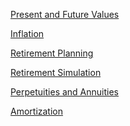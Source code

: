 [Present and Future Values](a01-fvs-pvs.html)

[Inflation](slides/a07-inflation.html)

[Retirement Planning](a02-retirement-planning.html)

[Retirement Simulation](slides/b06-simulating-returns.html)

[Perpetuities and Annuities](slides/a06-perpetuities.html)

[Amortization](slides/a05-amortization.html)

